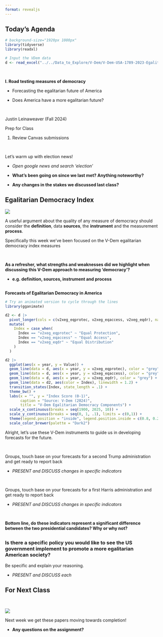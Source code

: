 ```yaml
---
format: revealjs
---
```


## Today's Agenda {background-image="Images/background-white_house_graphic_v4_muted_text2.png" .center}

```r
# background-size="1920px 1080px"
library(tidyverse)
library(readxl)

# Input the VDem data
d <- read_excel("../../Data_to_Explore/V-Dem/V-Dem-USA-1789-2023-Egalitarian_Democracy_Index.xlsx", na ="NA")
```

<br>

::: {.r-fit-text}

**I. Road testing measures of democracy**

:::

- Forecasting the egalitarian future of America

- Does America have a more egalitarian future?  

<br>

::: r-stack
Justin Leinaweaver (Fall 2024)
:::

::: notes
Prep for Class

1. Review Canvas submissions

<br>

Let's warm up with election news!

- *Open google news and search 'election'*

- **What's been going on since we last met? Anything noteworthy?**

- **Any changes in the stakes we discussed last class?**

:::



## Egalitarian Democracy Index {background-image="Images/background-white_house_graphic_blue_v2.png" .center}

![](Images/06_1-egalitarian_components.png){style="display: block; margin: 0 auto"}

A useful argument about the quality of any measure of democracy should consider the **definition**, data **sources**, the **instrument** and the measurement **process**.

::: notes

Specifically this week we've been focused on the V-Dem egalitarian democracy index  measures

<br>

**As a refresher, what strengths and weaknesses did we highlight when discussing this V-Dem approach to measuring 'democracy'?**

- **e.g. definition, sources, instrument and process**

:::



## {background-image="Images/background-white_house_graphic_blue_v2.png" .center}

::: {.r-fit-text}
**Forecasts of Egalitarian Democracy in America**
:::

```r
# Try an animated version to cycle through the lines
library(gganimate)

d2 <- d |>
  pivot_longer(cols = c(v2xeg_eqprotec, v2xeg_eqaccess, v2xeg_eqdr), names_to = "Index", values_to = "Value") |>
  mutate(
    Index = case_when(
      Index == "v2xeg_eqprotec" ~ "Equal Protection",
      Index == "v2xeg_eqaccess" ~ "Equal Access",
      Index == "v2xeg_eqdr" ~ "Equal Distribution"
    )
  )

d2 |>
  ggplot(aes(x = year, y = Value)) +
  geom_line(data = d, aes(x = year, y = v2xeg_eqprotec), color = "grey") +
  geom_line(data = d, aes(x = year, y = v2xeg_eqaccess), color = "grey") +
  geom_line(data = d, aes(x = year, y = v2xeg_eqdr), color = "grey") +
  geom_line(data = d2, aes(color = Index), linewidth = 1.2) +
  transition_states(Index, state_length = .1) +
  theme_bw() +
  labs(x = "", y = "Index Score (0-1)",
       caption = "Source: V-Dem (2024)",
       title = "V-Dem Egalitarian Democracy Components") +
  scale_x_continuous(breaks = seq(1900, 2025, 10)) +
  scale_y_continuous(breaks = seq(0, 1, .1), limits = c(0,1)) +
  theme(legend.position = "inside", legend.position.inside = c(0.8, 0.2)) +
  scale_color_brewer(palette = "Dark2")
```

::: notes

Alright, let's use these V-Dem instruments to guide us in developing forecasts for the future.

<br>

Groups, touch base on your forecasts for a second Trump administration and get ready to report back

- *PRESENT and DISCUSS changes in specific indicators*

<br>

Groups, touch base on your forecasts for a first Harris administration and get ready to report back

- *PRESENT and DISCUSS changes in specific indicators*

<br>

**Bottom line, do these indicators represent a significant difference between the two presidential candidates? Why or why not?**

:::



## {background-image="Images/background-white_house_graphic_blue_v2.png" .center}

### Is there a specific policy you would like to see the US government implement to promote a more egalitarian American society?

::: notes

Be specific and explain your reasoning.

- *PRESENT and DISCUSS each*

:::




## For Next Class {background-image="Images/background-blue_triangles_flipped.png" .center}

<br>

![](Images/06_2-ASSIGN.png)

::: notes

Next week we get these papers moving towards completion!

- **Any questions on the assignment?**

:::







